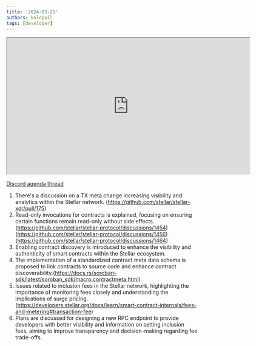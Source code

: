 ```yaml
---
title: '2024-03-21'
authors: kalepail
tags: [developer]
---
```


<iframe
  src="https://drive.google.com/file/d/1vSkQFbdg80548ShpjOpyD9scnQjebkQi/preview"
  width="640"
  height="360"
  allow="autoplay"
></iframe>

[Discord agenda thread](https://discord.com/channels/897514728459468821/1219381314931917000)

1.  There's a discussion on a TX meta change increasing visibility and analytics within the Stellar network. (https://github.com/stellar/stellar-xdr/pull/175)
2.  Read-only invocations for contracts is explained, focusing on ensuring certain functions remain read-only without side effects. (https://github.com/stellar/stellar-protocol/discussions/1454) (https://github.com/stellar/stellar-protocol/discussions/1456) (https://github.com/stellar/stellar-protocol/discussions/1464)
3.  Enabling contract discovery is introduced to enhance the visibility and authenticity of smart contracts within the Stellar ecosystem.
4.  The implementation of a standardized contract meta data schema is proposed to link contracts to source code and enhance contract discoverability.(https://docs.rs/soroban-sdk/latest/soroban_sdk/macro.contractmeta.html)
5.  Issues related to inclusion fees in the Stellar network, highlighting the importance of monitoring fees closely and understanding the implications of surge pricing. (https://developers.stellar.org/docs/learn/smart-contract-internals/fees-and-metering#transaction-fee)
6.  Plans are discussed for designing a new RPC endpoint to provide developers with better visibility and information on setting inclusion fees, aiming to improve transparency and decision-making regarding fee trade-offs.
